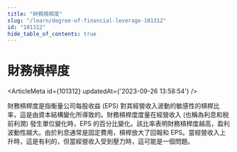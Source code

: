 ```yaml
---
title: "財務槓桿度"
slug: "/learn/degree-of-financial-leverage-101312"
id: "101312"
hide_table_of_contents: true
---
```



# 財務槓桿度

<ArticleMeta id={101312} updatedAt={'2023-09-26 13:58:54'} />
<div className='border-solid border-b border-t-0 my-4 border-[var(--ifm-color-gray-300)]' />

財務槓桿度是指衡量公司每股收益 (EPS) 對其經營收入波動的敏感性的槓桿比率，這是由資本結構變化所導致的。財務槓桿度度量在經營收入 (也稱為利息和税前利潤) 發生單位變化時，EPS 的百分比變化。該比率表明財務槓桿度越高，盈利波動性越大。由於利息通常是固定費用，槓桿放大了回報和 EPS。當經營收入上升時，這是有利的，但當經營收入受到壓力時，這可能是一個問題。
